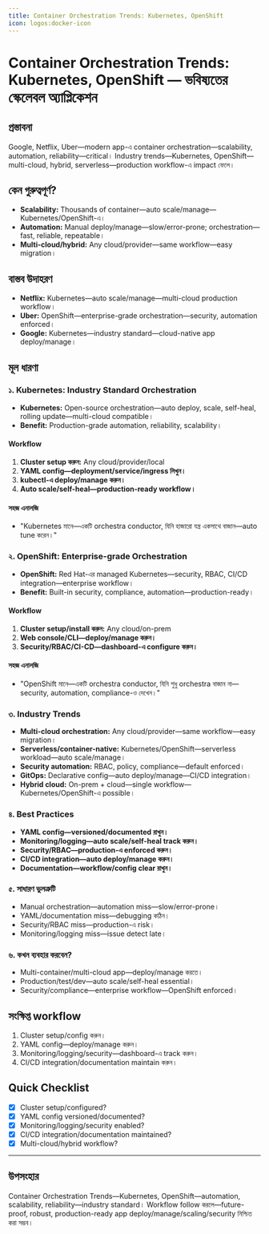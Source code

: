 ```yaml
---
title: Container Orchestration Trends: Kubernetes, OpenShift
icon: logos:docker-icon
---
```


# Container Orchestration Trends: Kubernetes, OpenShift — ভবিষ্যতের স্কেলেবল অ্যাপ্লিকেশন

## প্রস্তাবনা

Google, Netflix, Uber—modern app-এ container orchestration—scalability, automation, reliability—critical। Industry trends—Kubernetes, OpenShift—multi-cloud, hybrid, serverless—production workflow-এ impact ফেলে।

## কেন গুরুত্বপূর্ণ?

- **Scalability:** Thousands of container—auto scale/manage—Kubernetes/OpenShift-এ।
- **Automation:** Manual deploy/manage—slow/error-prone; orchestration—fast, reliable, repeatable।
- **Multi-cloud/hybrid:** Any cloud/provider—same workflow—easy migration।

## বাস্তব উদাহরণ

- **Netflix:** Kubernetes—auto scale/manage—multi-cloud production workflow।
- **Uber:** OpenShift—enterprise-grade orchestration—security, automation enforced।
- **Google:** Kubernetes—industry standard—cloud-native app deploy/manage।

## মূল ধারণা

### ১. Kubernetes: Industry Standard Orchestration

- **Kubernetes:** Open-source orchestration—auto deploy, scale, self-heal, rolling update—multi-cloud compatible।
- **Benefit:** Production-grade automation, reliability, scalability।

#### Workflow

1. **Cluster setup করুন:** Any cloud/provider/local
2. **YAML config—deployment/service/ingress লিখুন।**
3. **kubectl-এ deploy/manage করুন।**
4. **Auto scale/self-heal—production-ready workflow।**

#### সহজ এনালজি

- "Kubernetes মানে—একটি orchestra conductor, যিনি হাজারো যন্ত্র একসাথে বাজান—auto tune করেন।"

### ২. OpenShift: Enterprise-grade Orchestration

- **OpenShift:** Red Hat-এর managed Kubernetes—security, RBAC, CI/CD integration—enterprise workflow।
- **Benefit:** Built-in security, compliance, automation—production-ready।

#### Workflow

1. **Cluster setup/install করুন:** Any cloud/on-prem
2. **Web console/CLI—deploy/manage করুন।**
3. **Security/RBAC/CI-CD—dashboard-এ configure করুন।**

#### সহজ এনালজি

- "OpenShift মানে—একটি orchestra conductor, যিনি শুধু orchestra বাজান না—security, automation, compliance-ও দেখেন।"

### ৩. Industry Trends

- **Multi-cloud orchestration:** Any cloud/provider—same workflow—easy migration।
- **Serverless/container-native:** Kubernetes/OpenShift—serverless workload—auto scale/manage।
- **Security automation:** RBAC, policy, compliance—default enforced।
- **GitOps:** Declarative config—auto deploy/manage—CI/CD integration।
- **Hybrid cloud:** On-prem + cloud—single workflow—Kubernetes/OpenShift-এ possible।

### ৪. Best Practices

- **YAML config—versioned/documented রাখুন।**
- **Monitoring/logging—auto scale/self-heal track করুন।**
- **Security/RBAC—production-এ enforced করুন।**
- **CI/CD integration—auto deploy/manage করুন।**
- **Documentation—workflow/config clear রাখুন।**

### ৫. সাধারণ ভুলত্রুটি

- Manual orchestration—automation miss—slow/error-prone।
- YAML/documentation miss—debugging কঠিন।
- Security/RBAC miss—production-এ risk।
- Monitoring/logging miss—issue detect late।

### ৬. কখন ব্যবহার করবেন?

- Multi-container/multi-cloud app—deploy/manage করতে।
- Production/test/dev—auto scale/self-heal essential।
- Security/compliance—enterprise workflow—OpenShift enforced।

## সংক্ষিপ্ত workflow

1. Cluster setup/config করুন।
2. YAML config—deploy/manage করুন।
3. Monitoring/logging/security—dashboard-এ track করুন।
4. CI/CD integration/documentation maintain করুন।

## Quick Checklist

- [x] Cluster setup/configured?
- [x] YAML config versioned/documented?
- [x] Monitoring/logging/security enabled?
- [x] CI/CD integration/documentation maintained?
- [x] Multi-cloud/hybrid workflow?

---

## উপসংহার

Container Orchestration Trends—Kubernetes, OpenShift—automation, scalability, reliability—industry standard। Workflow follow করলে—future-proof, robust, production-ready app deploy/manage/scaling/security নিশ্চিত করা সম্ভব।

